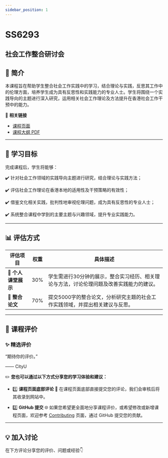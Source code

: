 ```yaml
---
sidebar_position: 1
---
```


# SS6293
## 社会工作整合研讨会

## **📘 简介**
本课程旨在帮助学生整合社会工作实践中的学习，结合理论与实践，反思其工作中的伦理方面，培养学生成为具有反思性和实践能力的专业人士。学生将围绕一个实践导向的主题进行深入研究，运用相关社会工作理论及方法提升在香港社会工作干预中的能力。

🔗 **相关链接**
- [课程页面](https://www.cityu.edu.hk/catalogue/pg/202526/course/SS6293.htm)
- [课程大纲 PDF](https://www.cityu.edu.hk/catalogue/pg/202526/course/SS6293.pdf)

---

## **🎯 学习目标**

完成课程后，学生将能够：

✔️ 针对社会工作领域的实践导向主题进行研究，结合理论与实践方法；

✔️ 评估社会工作理论在香港本地的适用性及干预策略的有效性；

✔️ 借鉴文化相关实践，批判性地审视伦理问题，成为具有反思性的专业人士；

✔️ 系统整合课程中学到的主要主题与兴趣领域，提升专业实践能力。

---

## **📊 评估方式**

| **评估项目**             | **权重** | **具体描述**                                                                                       |
|------------------------|---------|---------------------------------------------------------------------------------------------------|
| **🎤 个人课堂展示**       | 30%     | 学生需进行30分钟的展示，整合实习经历、相关理论与方法，讨论伦理问题及改善实践能力的建议。                                               |
| **📄 整合论文**          | 70%     | 提交5000字的整合论文，分析研究主题的社会工作实践领域，并提出相关建议与反思。                                              |

---

## **💬 课程评价**

### ✨ **精选评价**
<div className={commentStyles.commentBox}>
    <p className={commentStyles.commentText}>
        “期待你的评价。”
    </p>
    <p className={commentStyles.commentAuthor}>—— CityU</p>
</div>

✏️ **您也可以通过以下方式分享您的学习体验和建议：**

- 1️⃣ **课程页面底部评论**
💬 在课程页面底部直接提交您的评论，我们会审核后将其收录到网站中。

- 2️⃣ **GitHub 提交**
🌐 如果您希望更全面地分享课程评价，或希望修改或新增课程页面，欢迎参考 [Contributing](/contributing) 页面，通过 GitHub 提交您的贡献。

---

## **💡 加入讨论**

在下方评论分享您的评价、问题或经验👇
<Utterances />
